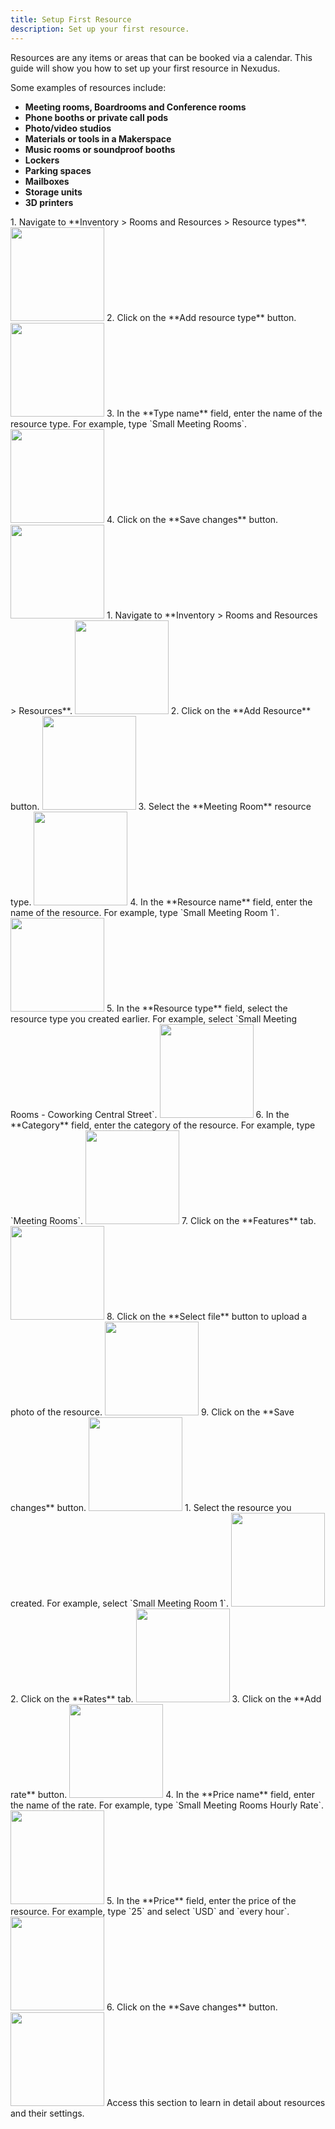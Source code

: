 ```yaml
---
title: Setup First Resource
description: Set up your first resource.
---
```


Resources are any items or areas that can be booked via a calendar. This guide will show you how to set up your first resource in Nexudus.

Some examples of resources include:

- **Meeting rooms, Boardrooms and Conference rooms**
- **Phone booths or private call pods**
- **Photo/video studios**
- **Materials or tools in a Makerspace**
- **Music rooms or soundproof booths**
- **Lockers**
- **Parking spaces**
- **Mailboxes**
- **Storage units**
- **3D printers**

<Steps>
 <Step title="Create Resource Type">
    1. Navigate to **Inventory &gt; Rooms and Resources &gt; Resource types**.
    <img width="150" src="/images/guides/frames/spaces/resource/meeting-room/step_0_0.gif"/>
    2. Click on the **Add resource type** button.
    <img width="150" src="/images/guides/frames/spaces/resource/meeting-room/step_0_1.gif"/>
    3. In the **Type name** field, enter the name of the resource type. For example, type &#x60;Small Meeting Rooms&#x60;.
    <img width="150" src="/images/guides/frames/spaces/resource/meeting-room/step_0_2.gif"/>
    4. Click on the **Save changes** button.
    <img width="150" src="/images/guides/frames/spaces/resource/meeting-room/step_0_3.gif"/>
 </Step>
 <Step title="Create Resource">
    1. Navigate to **Inventory &gt; Rooms and Resources &gt; Resources**.
    <img width="150" src="/images/guides/frames/spaces/resource/meeting-room/step_1_0.gif"/>
    2. Click on the **Add Resource** button.
    <img width="150" src="/images/guides/frames/spaces/resource/meeting-room/step_1_1.gif"/>
    3. Select the **Meeting Room** resource type.
    <img width="150" src="/images/guides/frames/spaces/resource/meeting-room/step_1_2.gif"/>
    4. In the **Resource name** field, enter the name of the resource. For example, type &#x60;Small Meeting Room 1&#x60;.
    <img width="150" src="/images/guides/frames/spaces/resource/meeting-room/step_1_3.gif"/>
    5. In the **Resource type** field, select the resource type you created earlier. For example, select &#x60;Small Meeting Rooms - Coworking Central Street&#x60;.
    <img width="150" src="/images/guides/frames/spaces/resource/meeting-room/step_1_4.gif"/>
    6. In the **Category** field, enter the category of the resource. For example, type &#x60;Meeting Rooms&#x60;.
    <img width="150" src="/images/guides/frames/spaces/resource/meeting-room/step_1_5.gif"/>
    7. Click on the **Features** tab.
    <img width="150" src="/images/guides/frames/spaces/resource/meeting-room/step_1_6.gif"/>
    8. Click on the **Select file** button to upload a photo of the resource.
    <img width="150" src="/images/guides/frames/spaces/resource/meeting-room/step_1_7.gif"/>
    9. Click on the **Save changes** button.
    <img width="150" src="/images/guides/frames/spaces/resource/meeting-room/step_1_8.gif"/>
 </Step>
 <Step title="Add Rate">
    1. Select the resource you created. For example, select &#x60;Small Meeting Room 1&#x60;.
    <img width="150" src="/images/guides/frames/spaces/resource/meeting-room/step_2_0.gif"/>
    2. Click on the **Rates** tab.
    <img width="150" src="/images/guides/frames/spaces/resource/meeting-room/step_2_1.gif"/>
    3. Click on the **Add rate** button.
    <img width="150" src="/images/guides/frames/spaces/resource/meeting-room/step_2_2.gif"/>
    4. In the **Price name** field, enter the name of the rate. For example, type &#x60;Small Meeting Rooms Hourly Rate&#x60;.
    <img width="150" src="/images/guides/frames/spaces/resource/meeting-room/step_2_3.gif"/>
    5. In the **Price** field, enter the price of the resource. For example, type &#x60;25&#x60; and select &#x60;USD&#x60; and &#x60;every hour&#x60;.
    <img width="150" src="/images/guides/frames/spaces/resource/meeting-room/step_2_4.gif"/>
    6. Click on the **Save changes** button.
    <img width="150" src="/images/guides/frames/spaces/resource/meeting-room/step_2_5.gif"/>
 </Step>
</Steps>
<Card horizontal title="Learn more about resources" icon="book" href="/reference/spaces/resource">
    Access this section to learn in detail about resources and their settings.
</Card>


